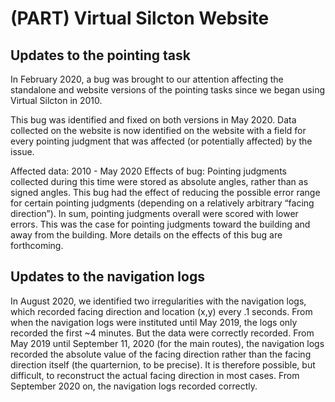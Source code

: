 # (PART) Virtual Silcton Website {-}

## Updates to the pointing task
In February 2020, a bug was brought to our attention affecting the standalone and website versions of the pointing tasks since we began using Virtual Silcton in 2010. 

This bug was identified and fixed on both versions in May 2020. Data collected on the website is now identified on the website with a field for every pointing judgment that was affected (or potentially affected) by the issue. 

Affected data: 2010 - May 2020
Effects of bug: Pointing judgments collected during this time were stored as absolute angles, rather than as signed angles. This bug had the effect of reducing the possible error range for certain pointing judgments (depending on a relatively arbitrary "facing direction"). In sum, pointing judgments overall were scored with lower errors. This was the case for pointing judgments toward the building and away from the building. More details on the effects of this bug are forthcoming. 

## Updates to the navigation logs
In August 2020, we identified two irregularities with the navigation logs, which recorded facing direction and location (x,y) every .1 seconds. From when the navigation logs were instituted until May 2019, the logs only recorded the first ~4 minutes. But the data were correctly recorded. From May 2019 until September 11, 2020 (for the main routes), the navigation logs recorded the absolute value of the facing direction rather than the facing direction itself (the quarternion, to be precise). It is therefore possible, but difficult, to reconstruct the actual facing direction in most cases. From September 2020 on, the navigation logs recorded correctly. 
